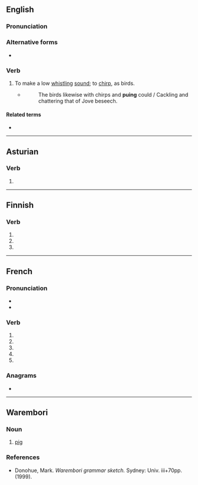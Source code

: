 {{also|PUE|pué|pu'e|pü}}
==English==

===Pronunciation===
{{rfp|en}}

===Alternative forms===
* {{l|en|pew}}

===Verb===
{{en-verb}}

# {{lb|en|dated|intransitive}} To make a low [[whistle|whistling]] [[sound]]; to [[chirp]], as birds.
#: {{rfquotek|en|Halliwell}}
#* ''{{w|The Countess of Pembroke's Arcadia}}''
#*: The birds likewise with chirps and '''puing''' could / Cackling and chattering that of Jove beseech.

====Related terms====
* {{l|en|peevish}}

{{Webster 1913}}

----

==Asturian==

===Verb===
{{ast-verb-form}}

# {{inflection of|ast|poder||3|s|pres|indc}}

----

==Finnish==

===Verb===
{{head|fi|verb form}}

# {{fi-form of|mood=indicative|tense=present connegative|pukea}}
# {{fi-form of|pr=second-person|pl=singular|mood=imperative|tense=present|pukea}}
# {{fi-form of|pr=second-person|pl=singular|mood=imperative|tense=present connegative|pukea}}

----

==French==

===Pronunciation===
* {{fr-IPA|pos=v}}
* {{homophones|fr|pu|pues|puent|pus|put|pût}}

===Verb===
{{head|fr|verb form}}

# {{inflection of|fr|puer||1|s|pres|indc}}
# {{inflection of|fr|puer||3|s|pres|indc}}
# {{inflection of|fr|puer||1|s|pres|subj}}
# {{inflection of|fr|puer||3|s|pres|subj}}
# {{inflection of|fr|puer||2|s|impr}}

===Anagrams===
* {{l|fr|peu}}

----

==Warembori==

===Noun===
{{head|wsa|noun}}

# [[pig]]
#: {{ux|wsa|E '''pue''' pa kambi.|translation=I hunt big pigs.}}

===References===
* Donohue, Mark. ''Warembori grammar sketch.'' Sydney: Univ. iii+70pp. (1999).